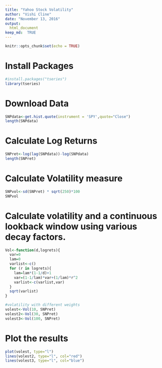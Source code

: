 ```yaml
---
title: "Yahoo Stock Volatility"
author: "Vishi Cline"
date: "November 13, 2016"
output: 
  html_document
keep_md:  TRUE  
---
```


```r
knitr::opts_chunk$set(echo = TRUE)
```

# Install Packages
```r
#install.packages("tseries")
library(tseries)
```

# Download Data
```r
SNPdata<-get.hist.quote(instrument = 'SPY',quote="Close")
length(SNPdata)
```

# Calculate Log Returns
```r
SNPret<-log(lag(SNPdata))-log(SNPdata)
length(SNPret)
```

# Calculate Volatility measure
```r
SNPvol<-sd(SNPret) * sqrt(250)*100
SNPvol
```

# Calculate volatility and a continuous lookback window using various decay factors.
```r
Vol<-function(d,logrets){
  var=0
  lam=0
  varlist<-c()
  for (r in logrets){
    lam=lam*(1-1/d)+1
    var=(1-1/lam)*var+(1/lam)*r^2
    varlist<-c(varlist,var)
  }
  sqrt(varlist)
}

#volatility with different weights
volest<-Vol(10, SNPret)
volest2<-Vol(30, SNPret)
volest3<-Vol(100, SNPret)
```

# Plot the results
```r
plot(volest, type="l")
lines(volest2, type="l", col="red")
lines(volest3, type="l", col="blue")
```